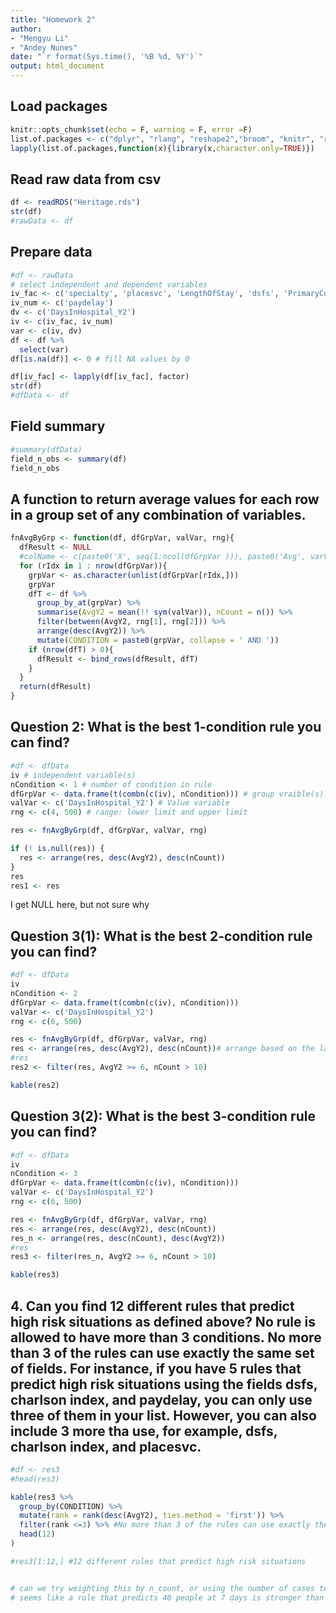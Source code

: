 ```yaml
---
title: "Homework 2"
author: 
- "Mengyu Li"
- "Andey Nunes"
date: "`r format(Sys.time(), '%B %d, %Y')`"
output: html_document
---
```


## Load packages
```r
knitr::opts_chunk$set(echo = F, warning = F, error =F)
list.of.packages <- c("dplyr", "rlang", "reshape2","broom", "knitr", "readxl", "tidyverse")
lapply(list.of.packages,function(x){library(x,character.only=TRUE)})
```


## Read raw data from csv
```r
df <- readRDS("Heritage.rds")
str(df)
#rawData <- df
```

## Prepare data
```r
#df <- rawData
# select independent and dependent variables
iv_fac <- c('specialty', 'placesvc', 'LengthOfStay', 'dsfs', 'PrimaryConditionGroup', 'CharlsonIndex','sex', 'AgeAtFirstClaim') 
iv_num <- c('paydelay')
dv <- c('DaysInHospital_Y2')
iv <- c(iv_fac, iv_num)
var <- c(iv, dv)
df <- df %>% 
  select(var)
df[is.na(df)] <- 0 # fill NA values by 0

df[iv_fac] <- lapply(df[iv_fac], factor)
str(df)
#dfData <- df
```

## Field summary
```r
#summary(dfData)
field_n_obs <- summary(df)
field_n_obs
```

## A function to return average values for each row in a group set of any combination of variables.
```r

fnAvgByGrp <- function(df, dfGrpVar, valVar, rng){
  dfResult <- NULL
  #colName <- c(paste0('X', seq(1:ncol(dfGrpVar ))), paste0('Avg', varVal), 'Condition')
  for (rIdx in 1 : nrow(dfGrpVar)){
    grpVar <- as.character(unlist(dfGrpVar[rIdx,]))
    grpVar
    dfT <- df %>% 
      group_by_at(grpVar) %>%
      summarise(AvgY2 = mean(!! sym(valVar)), nCount = n()) %>% 
      filter(between(AvgY2, rng[1], rng[2])) %>% 
      arrange(desc(AvgY2)) %>% 
      mutate(CONDITION = paste0(grpVar, collapse = ' AND '))
    if (nrow(dfT) > 0){
      dfResult <- bind_rows(dfResult, dfT)
    }
  }
  return(dfResult)
}
```

## Question 2: What is the best 1-condition rule you can find?  
```r
#df <- dfData
iv # independent variable(s)
nCondition <- 1 # number of condition in rule
dfGrpVar <- data.frame(t(combn(c(iv), nCondition))) # group vraible(s)
valVar <- c('DaysInHospital_Y2') # Value variable
rng <- c(4, 500) # range: lower limit and upper limit

res <- fnAvgByGrp(df, dfGrpVar, valVar, rng)

if (! is.null(res)) {
  res <- arrange(res, desc(AvgY2), desc(nCount))
}
res
res1 <- res
```

I get NULL here, but not sure why

## Question 3(1): What is the best 2-condition rule you can find?  
```r
#df <- dfData
iv
nCondition <- 2
dfGrpVar <- data.frame(t(combn(c(iv), nCondition)))
valVar <- c('DaysInHospital_Y2')
rng <- c(6, 500)

res <- fnAvgByGrp(df, dfGrpVar, valVar, rng)
res <- arrange(res, desc(AvgY2), desc(nCount))# arrange based on the largest AvgY2 & nCount
#res
res2 <- filter(res, AvgY2 >= 6, nCount > 10)

kable(res2)
```

## Question 3(2): What is the best 3-condition rule you can find?  
```r
#df <- dfData
iv
nCondition <- 3
dfGrpVar <- data.frame(t(combn(c(iv), nCondition)))
valVar <- c('DaysInHospital_Y2')
rng <- c(6, 500)

res <- fnAvgByGrp(df, dfGrpVar, valVar, rng)
res <- arrange(res, desc(AvgY2), desc(nCount))
res_n <- arrange(res, desc(nCount), desc(AvgY2))
#res
res3 <- filter(res_n, AvgY2 >= 6, nCount > 10)

kable(res3)
```


## 4.	Can you find 12 different rules that predict high risk situations as defined above?  No rule is allowed to have more than 3 conditions.  No more than 3 of the rules can use exactly the same set of fields.  For instance, if you have 5 rules that predict high risk situations using the fields dsfs, charlson index, and paydelay, you can only use three of them in your list.  However, you can also include 3 more tha use, for example, dsfs, charlson index, and placesvc.  



```r
#df <- res3
#head(res3)

kable(res3 %>% 
  group_by(CONDITION) %>% 
  mutate(rank = rank(desc(AvgY2), ties.method = 'first')) %>% 
  filter(rank <=3) %>% #No more than 3 of the rules can use exactly the same set of fields.  
  head(12)
)

#res3[1:12,] #12 different rules that predict high risk situations 


# can we try weighting this by n_count, or using the number of cases to rank ties?
# seems like a rule that predicts 40 people at 7 days is stronger than a rule that predict 2 people at 10 days 
```


